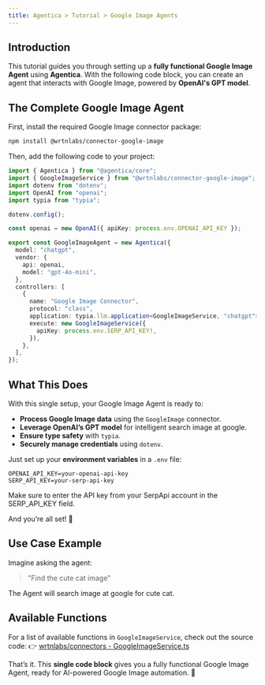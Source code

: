 ```yaml
---
title: Agentica > Tutorial > Google Image Agents
---
```


## Introduction

This tutorial guides you through setting up a **fully functional Google Image Agent** using **Agentica**. With the following code block, you can create an agent that interacts with Google Image, powered by **OpenAI's GPT model**.

## The Complete Google Image Agent

First, install the required Google Image connector package:

```bash
npm install @wrtnlabs/connector-google-image
```

Then, add the following code to your project:

```typescript
import { Agentica } from "@agentica/core";
import { GoogleImageService } from "@wrtnlabs/connector-google-image";
import dotenv from "dotenv";
import OpenAI from "openai";
import typia from "typia";

dotenv.config();

const openai = new OpenAI({ apiKey: process.env.OPENAI_API_KEY });

export const GoogleImageAgent = new Agentica({
  model: "chatgpt",
  vendor: {
    api: openai,
    model: "gpt-4o-mini",
  },
  controllers: [
    {
      name: "Google Image Connector",
      protocol: "class",
      application: typia.llm.application<GoogleImageService, "chatgpt">(),
      execute: new GoogleImageService({
        apiKey: process.env.SERP_API_KEY!,
      }),
    },
  ],
});
```

## What This Does

With this single setup, your Google Image Agent is ready to:

- **Process Google Image data** using the `GoogleImage` connector.
- **Leverage OpenAI’s GPT model** for intelligent search image at google.
- **Ensure type safety** with `typia`.
- **Securely manage credentials** using `dotenv`.

Just set up your **environment variables** in a `.env` file:

```env
OPENAI_API_KEY=your-openai-api-key
SERP_API_KEY=your-serp-api-key
```

Make sure to enter the API key from your SerpApi account in the SERP_API_KEY field.

And you’re all set! 🎉

## Use Case Example

Imagine asking the agent:

> "Find the cute cat image"

The Agent will search image at google for cute cat.

## Available Functions

For a list of available functions in `GoogleImageService`, check out the source code:
👉 [wrtnlabs/connectors - GoogleImageService.ts](https://github.com/wrtnlabs/connectors/blob/main/packages/google_image/src/google_image/GoogleImageService.ts)

That’s it. This **single code block** gives you a fully functional Google Image Agent, ready for AI-powered Google Image automation. 🚀
